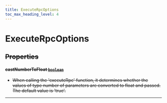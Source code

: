 ```yaml
---
title: ExecuteRpcOptions
toc_max_heading_level: 4
---
```


# ExecuteRpcOptions <s generated />

## Properties <s generated />

#### castNumberToFloat [`boolean`]( https://developer.mozilla.org/en-US/docs/Web/JavaScript/Reference/Global_Objects/Boolean) <s generated />

- When calling the 'executeRpc' function, it determines whether the values of type number of parameters are converted to float and passed. The default value is 'true'.

<hr class="solid" /> <s generated />
